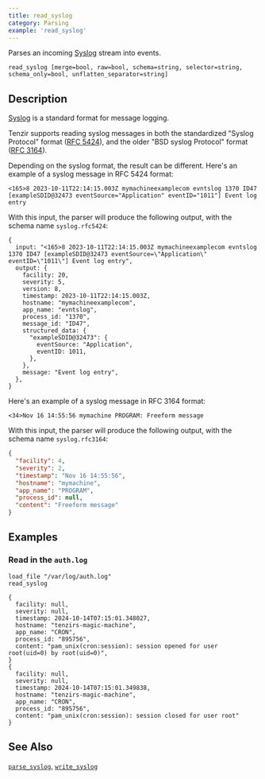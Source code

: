 ```yaml
---
title: read_syslog
category: Parsing
example: 'read_syslog'
---
```


Parses an incoming [Syslog](https://en.wikipedia.org/wiki/Syslog) stream into events.

```tql
read_syslog [merge=bool, raw=bool, schema=string, selector=string, schema_only=bool, unflatten_separator=string]
```

## Description

[Syslog](https://en.wikipedia.org/wiki/Syslog) is a standard format for message logging.

Tenzir supports reading syslog messages in both the standardized "Syslog Protocol" format
([RFC 5424](https://tools.ietf.org/html/rfc5424)), and the older "BSD syslog Protocol" format
([RFC 3164](https://tools.ietf.org/html/rfc3164)).

Depending on the syslog format, the result can be different.
Here's an example of a syslog message in RFC 5424 format:

```
<165>8 2023-10-11T22:14:15.003Z mymachineexamplecom evntslog 1370 ID47 [exampleSDID@32473 eventSource="Application" eventID="1011"] Event log entry
```

With this input, the parser will produce the following output, with the schema name `syslog.rfc5424`:

```tql
{
  input: "<165>8 2023-10-11T22:14:15.003Z mymachineexamplecom evntslog 1370 ID47 [exampleSDID@32473 eventSource=\"Application\" eventID=\"1011\"] Event log entry",
  output: {
    facility: 20,
    severity: 5,
    version: 8,
    timestamp: 2023-10-11T22:14:15.003Z,
    hostname: "mymachineexamplecom",
    app_name: "evntslog",
    process_id: "1370",
    message_id: "ID47",
    structured_data: {
      "exampleSDID@32473": {
        eventSource: "Application",
        eventID: 1011,
      },
    },
    message: "Event log entry",
  },
}
```

Here's an example of a syslog message in RFC 3164 format:

```
<34>Nov 16 14:55:56 mymachine PROGRAM: Freeform message
```

With this input, the parser will produce the following output, with the schema name `syslog.rfc3164`:

```json
{
  "facility": 4,
  "severity": 2,
  "timestamp": "Nov 16 14:55:56",
  "hostname": "mymachine",
  "app_name": "PROGRAM",
  "process_id": null,
  "content": "Freeform message"
}
```


<ParsingOptions />

## Examples

### Read in the `auth.log`

```tql title="Pipeline"
load_file "/var/log/auth.log"
read_syslog
```

```tql
{
  facility: null,
  severity: null,
  timestamp: 2024-10-14T07:15:01.348027,
  hostname: "tenzirs-magic-machine",
  app_name: "CRON",
  process_id: "895756",
  content: "pam_unix(cron:session): session opened for user root(uid=0) by root(uid=0)",
}
{
  facility: null,
  severity: null,
  timestamp: 2024-10-14T07:15:01.349838,
  hostname: "tenzirs-magic-machine",
  app_name: "CRON",
  process_id: "895756",
  content: "pam_unix(cron:session): session closed for user root"
}
```

## See Also

[`parse_syslog`](/reference/functions/parse_syslog),
[`write_syslog`](/reference/operators/write_syslog)
